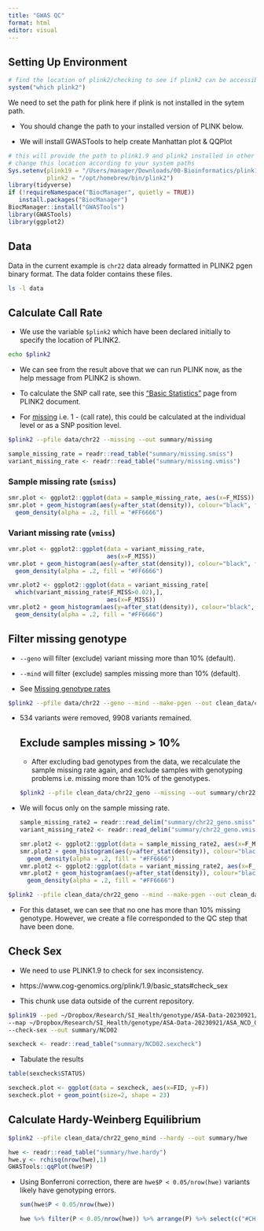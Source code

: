 ```yaml
---
title: "GWAS QC"
format: html
editor: visual
---
```


## Setting Up Environment

```r
# find the location of plink2/checking to see if plink2 can be accessible via the current path
system("which plink2")
```

We need to set the path for plink here if plink is not installed in the sytem path.

-   You should change the path to your installed version of PLINK below.

-   We will install GWASTools to help create Manhattan plot & QQPlot

```r
# this will provide the path to plink1.9 and plink2 installed in other locations
# change this location according to your system paths
Sys.setenv(plink19 = "/Users/manager/Downloads/00-Bioinformatics/plink19", 
           plink2 = "/opt/homebrew/bin/plink2")
library(tidyverse)
if (!requireNamespace("BiocManager", quietly = TRUE))
   install.packages("BiocManager")
BiocManager::install("GWASTools")
library(GWASTools)
library(ggplot2)
```

## Data

Data in the current example is `chr22` data already formatted in PLINK2 pgen binary format. The data folder contains these files.

```bash
ls -l data
```

## Calculate Call Rate

-   We use the variable `$plink2` which have been declared initially to specify the location of PLINK2.

```bash
echo $plink2
```

-   We can see from the result above that we can run PLINK now, as the help message from PLINK2 is shown.

-   To calculate the SNP call rate, see this ["Basic Statistics"](https://www.cog-genomics.org/plink/2.0/basic_stats "PLINK2 Basic Statistics") page from PLINK2 document.

-   For [missing](https://www.cog-genomics.org/plink/2.0/basic_stats#missing) i.e. 1 - (call rate), this could be calculated at the individual level or as a SNP position level.

```bash
$plink2 --pfile data/chr22 --missing --out summary/missing
```

```r
sample_missing_rate = readr::read_table("summary/missing.smiss")
variant_missing_rate <- readr::read_table("summary/missing.vmiss")
```

### Sample missing rate (`smiss`)

```r
smr.plot <- ggplot2::ggplot(data = sample_missing_rate, aes(x=F_MISS))
smr.plot + geom_histogram(aes(y=after_stat(density)), colour="black", fill="white") + 
  geom_density(alpha = .2, fill = "#FF6666")
```

### Variant missing rate (`vmiss`)

```r
vmr.plot <- ggplot2::ggplot(data = variant_missing_rate,
                            aes(x=F_MISS))
vmr.plot + geom_histogram(aes(y=after_stat(density)), colour="black", fill="white") + 
  geom_density(alpha = .2, fill = "#FF6666")
```

```r
vmr.plot2 <- ggplot2::ggplot(data = variant_missing_rate[
  which(variant_missing_rate$F_MISS>0.02),],
                            aes(x=F_MISS))
vmr.plot2 + geom_histogram(aes(y=after_stat(density)), colour="black", fill="white") + 
  geom_density(alpha = .2, fill = "#FF6666")
```

## Filter missing genotype

-   `--geno` will filter (exclude) variant missing more than 10% (default).

-   `--mind` will filter (exclude) samples missing more than 10% (default).

-   See [Missing genotype rates](https://www.cog-genomics.org/plink/2.0/filter#missing)

```bash
$plink2 --pfile data/chr22 --geno --mind --make-pgen --out clean_data/chr22_geno
```

-   534 variants were removed, 9908 variants remained.

    ## Exclude samples missing \> 10%

    -   After excluding bad genotypes from the data, we recalculate the sample missing rate again, and exclude samples with genotyping problems i.e. missing more than 10% of the genotypes.

    ```bash
    $plink2 --pfile clean_data/chr22_geno --missing --out summary/chr22_geno
    ```

-   We will focus only on the sample missing rate.

    ```r
    sample_missing_rate2 = readr::read_delim("summary/chr22_geno.smiss")
    variant_missing_rate2 <- readr::read_delim("summary/chr22_geno.vmiss")

    smr.plot2 <- ggplot2::ggplot(data = sample_missing_rate2, aes(x=F_MISS))
    smr.plot2 + geom_histogram(aes(y=after_stat(density)), colour="black", fill="white") + 
      geom_density(alpha = .2, fill = "#FF6666")
    vmr.plot2 <- ggplot2::ggplot(data = variant_missing_rate2, aes(x=F_MISS))
    vmr.plot2 + geom_histogram(aes(y=after_stat(density)), colour="black", fill="white") + 
      geom_density(alpha = .2, fill = "#FF6666")
    ```

```bash
$plink2 --pfile clean_data/chr22_geno --mind --make-pgen --out clean_data/chr22_geno_mind
```

-   For this dataset, we can see that no one has more than 10% missing genotype. However, we create a file corresponded to the QC step that have been done.

## Check Sex

-   We need to use PLINK1.9 to check for sex inconsistency.

-   https://www.cog-genomics.org/plink/1.9/basic_stats#check_sex

-   This chunk use data outside of the current repository.

```bash
$plink19 --ped ~/Dropbox/Research/SI_Health/genotype/ASA-Data-20230921/ASA_NCD_01_set2.ped \
--map ~/Dropbox/Research/SI_Health/genotype/ASA-Data-20230921/ASA_NCD_01_set2.map \
--check-sex --out summary/NCD02
```

```r
sexcheck <- readr::read_table("summary/NCD02.sexcheck")
```

-   Tabulate the results

```r
table(sexcheck$STATUS)
```

```r
sexcheck.plot <- ggplot(data = sexcheck, aes(x=FID, y=F)) 
sexcheck.plot + geom_point(size=2, shape = 23)
```

## Calculate Hardy-Weinberg Equilibrium

```bash
$plink2 --pfile clean_data/chr22_geno_mind --hardy --out summary/hwe
```

```r
hwe <- readr::read_table("summary/hwe.hardy")
hwe.y <- rchisq(nrow(hwe),1)
GWASTools::qqPlot(hwe$P)
```

-   Using Bonferroni correction, there are `hwe$P < 0.05/nrow(hwe)` variants likely have genotyping errors.

    ```r
    sum(hwe$P < 0.05/nrow(hwe))
    ```

    ```r
    hwe %>% filter(P < 0.05/nrow(hwe)) %>% arrange(P) %>% select(c("#CHROM", "ID", "P"))
    ```
